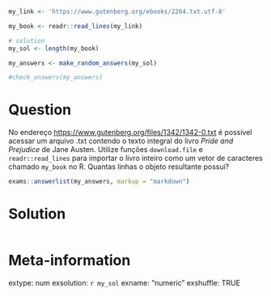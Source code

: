 ```r
my_link <- 'https://www.gutenberg.org/ebooks/2264.txt.utf-8'

my_book <- readr::read_lines(my_link)

# solution
my_sol <- length(my_book)
```

```r
my_answers <- make_random_answers(my_sol)

#check_answers(my_answers)
```


Question
========

No endereço [https://www.gutenberg.org/files/1342/1342-0.txt](https://www.gutenberg.org/files/1342/1342-0.txt) é possível acessar um arquivo .txt contendo o texto integral do livro _Pride and Prejudice_ de Jane Austen. Utilize funções `download.file` e `readr::read_lines` para importar o livro inteiro como um vetor de caracteres chamado `my_book` no R. Quantas linhas o objeto resultante possui?

```r
exams::answerlist(my_answers, markup = "markdown")
```

Solution
================


```r
```


Meta-information
================
extype: num
exsolution: `r my_sol`
exname: "numeric "
exshuffle: TRUE

